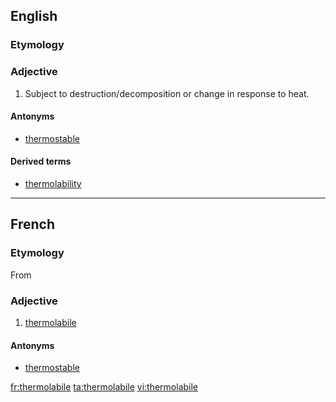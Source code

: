 ==English==


===Etymology===
{{prefix|thermo|labile}}

===Adjective===
{{en-adj}}
{{wikipedia}}

#{{biochemistry}} Subject to destruction/decomposition or change in response to heat.

====Antonyms====
*[[thermostable]]

====Derived terms====
*[[thermolability]]

----
==French==

===Etymology===
From {{prefix|thermo|labile|lang=fr}}

===Adjective===
{{fr-adj-mf}}

# [[#English|thermolabile]]

====Antonyms====
* [[thermostable]]

[[fr:thermolabile]]
[[ta:thermolabile]]
[[vi:thermolabile]]